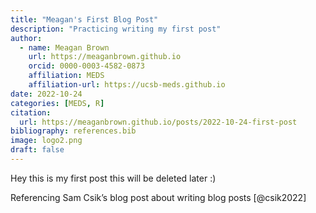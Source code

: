 ```yaml
---
title: "Meagan's First Blog Post"
description: "Practicing writing my first post"
author: 
  - name: Meagan Brown
    url: https://meaganbrown.github.io
    orcid: 0000-0003-4582-0873
    affiliation: MEDS
    affiliation-url: https://ucsb-meds.github.io
date: 2022-10-24
categories: [MEDS, R]
citation: 
  url: https://meaganbrown.github.io/posts/2022-10-24-first-post
bibliography: references.bib
image: logo2.png
draft: false
---
```


Hey this is my first post this will be deleted later :)

Referencing Sam Csik's blog post about writing blog posts [@csik2022]


